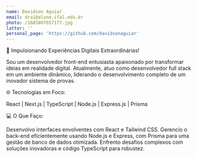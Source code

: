 ```yaml
---
name: Davidson Aguiar
email: dra1@aluno.ifal.edu.br
photo: /1685807657177.jpg
latter: ''
personal_page: 'https://github.com/davidsonaguiar'
---
```


🚀 Impulsionando Experiências Digitais Extraordinárias!

Sou um desenvolvedor front-end entusiasta apaixonado por transformar ideias em realidade digital. Atualmente, atuo como desenvolvedor full stack em um ambiente dinâmico, liderando o desenvolvimento completo de um inovador sistema de provas.

🌐 Tecnologias em Foco:

React | Next.js | TypeScript | Node.js | Express.js | Prisma

💻 O Que Faço:

Desenvolvo interfaces envolventes com React e Tailwind CSS.
Gerencio o back-end eficientemente usando Node.js e Express, com Prisma para uma gestão de banco de dados otimizada.
Enfrento desafios complexos com soluções inovadoras e código TypeScript para robustez.
